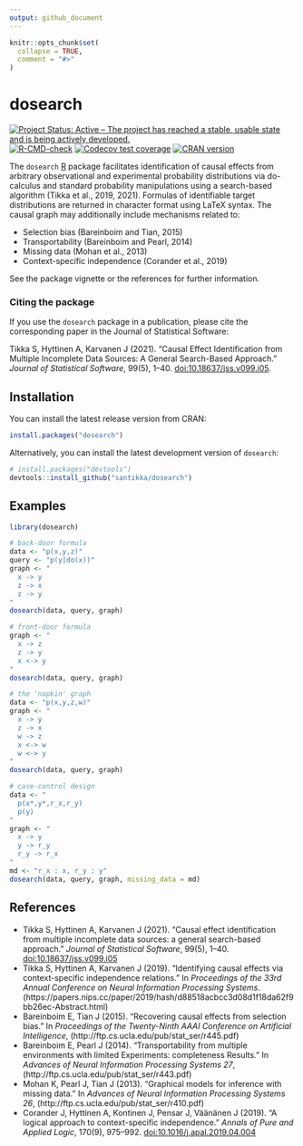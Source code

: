 ```yaml
---
output: github_document
---
```


<!-- README.md is generated from README.Rmd. Please edit that file -->

```r
knitr::opts_chunk$set(
  collapse = TRUE,
  comment = "#>"
)
```

# dosearch

<!-- badges: start -->
[![Project Status: Active – The project has reached a stable, usable state and is being actively developed.](https://www.repostatus.org/badges/latest/active.svg)](https://www.repostatus.org/#active)
[![R-CMD-check](https://github.com/santikka/dosearch/workflows/R-CMD-check/badge.svg)](https://github.com/santikka/dosearch/actions)
[![Codecov test coverage](https://codecov.io/gh/santikka/dosearch/branch/master/graph/badge.svg)](https://app.codecov.io/gh/santikka/dosearch?branch=master)
[![CRAN version](http://www.r-pkg.org/badges/version/dosearch)]( https://CRAN.R-project.org/package=dosearch)
<!-- badges::end -->

The `dosearch` [R](https://www.r-project.org/) package facilitates 
identification of causal effects from arbitrary observational and experimental 
probability distributions via do-calculus and standard probability 
manipulations using a search-based algorithm (Tikka et al., 2019, 2021).
Formulas of identifiable target distributions are returned in character format
using LaTeX syntax. The causal graph may additionally include mechanisms 
related to: 

* Selection bias (Bareinboim and Tian, 2015)
* Transportability (Bareinboim and Pearl, 2014) 
* Missing data (Mohan et al., 2013)
* Context-specific independence (Corander et al., 2019)
  
See the package vignette or the references for further information.
  
### Citing the package

If you use the `dosearch` package in a publication, please cite the 
corresponding paper in the Journal of Statistical Software:

Tikka S, Hyttinen A, Karvanen J (2021). “Causal Effect Identification from 
Multiple Incomplete Data Sources: A General Search-Based Approach.” 
*Journal of Statistical Software*, 99(5), 1--40. 
[doi:10.18637/jss.v099.i05](https://doi.org/10.18637/jss.v099.i05).

## Installation

You can install the latest release version from CRAN:
```r
install.packages("dosearch")
```

Alternatively, you can install the latest development version of `dosearch`:
```r
# install.packages("devtools")
devtools::install_github("santikka/dosearch")
```

## Examples

```r
library(dosearch)
```

```r
# back-door formula
data <- "p(x,y,z)"
query <- "p(y|do(x))"
graph <- "
  x -> y
  z -> x
  z -> y
"
dosearch(data, query, graph)

# front-door formula
graph <- "
  x -> z
  z -> y
  x <-> y
"
dosearch(data, query, graph)

# the 'napkin' graph
data <- "p(x,y,z,w)"
graph <- "
  x -> y
  z -> x
  w -> z
  x <-> w
  w <-> y
"
dosearch(data, query, graph)

# case-control design
data <- "
  p(x*,y*,r_x,r_y)
  p(y)
"
graph <- "
  x -> y
  y -> r_y
  r_y -> r_x
"
md <- "r_x : x, r_y : y"
dosearch(data, query, graph, missing_data = md)
```

## References

* Tikka S, Hyttinen A, Karvanen J (2021).
  "Causal effect identification from multiple incomplete data sources: a general search-based approach." 
  *Journal of Statistical Software*, 
  99(5), 1--40.
  [doi:10.18637/jss.v099.i05](https://doi.org/10.18637/jss.v099.i05)
* Tikka S, Hyttinen A, Karvanen J (2019). 
  "Identifying causal effects via context-specific independence relations." 
  In *Proceedings of the 33rd Annual Conference on Neural Information Processing Systems*.
  (https://papers.nips.cc/paper/2019/hash/d88518acbcc3d08d1f18da62f9bb26ec-Abstract.html)
* Bareinboim E, Tian J (2015).
  "Recovering causal effects from selection bias." 
  In *Proceedings of the Twenty-Ninth AAAI Conference on Artificial Intelligence*,
  (http://ftp.cs.ucla.edu/pub/stat_ser/r445.pdf)
* Bareinboim E, Pearl J (2014).
  "Transportability from multiple environments with limited Experiments: completeness Results." 
  In *Advances of Neural Information Processing Systems 27*,
  (http://ftp.cs.ucla.edu/pub/stat_ser/r443.pdf)
* Mohan K, Pearl J, Tian J (2013).
  "Graphical models for inference with missing data." 
  In *Advances of Neural Information Processing Systems 26*,
  (http://ftp.cs.ucla.edu/pub/stat_ser/r410.pdf)
* Corander J, Hyttinen A, Kontinen J, Pensar J, Väänänen J (2019).
  "A logical approach to context-specific independence." 
  *Annals of Pure and Applied Logic*,
  170(9), 975--992. 
  [doi:10.1016/j.apal.2019.04.004](https://doi.org/10.1016/j.apal.2019.04.004)
